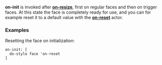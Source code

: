 '''on-init'''  is invoked after '''[[The Face Object Field - Actors - on-resize|on-resize]]''', first on regular faces and then on trigger faces. At this state the face is completely ready for use, and you can for example reset it to a default value with the '''[[The Face Object Field - Actors - on-reset|on-reset]]''' actor.

===Examples===

Resetting the face on initialization:

 on-init: [
   do-style face 'on-reset
 ]